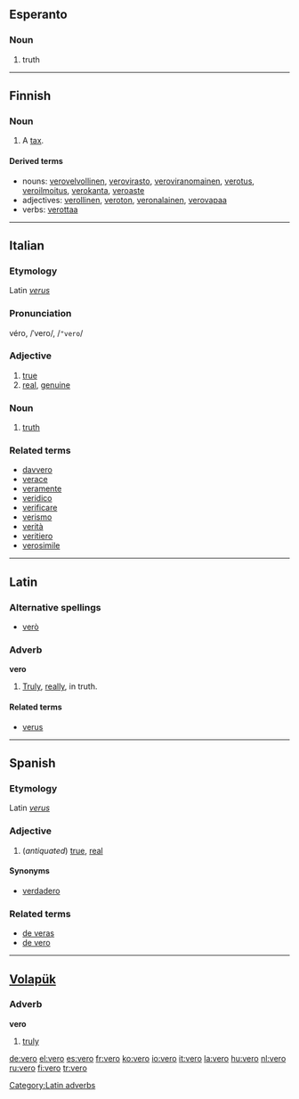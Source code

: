 ==Esperanto==

===Noun===
{{eo-noun}}

# truth

----

==Finnish==
{{Finnish index|ve}}

===Noun===
{{fi-noun|vero|type=valo}}

# A [[tax]].

====Derived terms====
*nouns: [[verovelvollinen]], [[verovirasto]], [[veroviranomainen]], [[verotus]], [[veroilmoitus]], [[verokanta]], [[veroaste]]
*adjectives: [[verollinen]], [[veroton]], [[veronalainen]], [[verovapaa]]
*verbs: [[verottaa]]

----

==Italian==

===Etymology===
Latin ''[[verus]]''

===Pronunciation===
véro, /ˈvero/, /<tt>"vero</tt>/

===Adjective===
{{it-adj|ver}}

# [[true]]
# [[real]], [[genuine]]

===Noun===
{{it-noun|ver|m|o|i}}

# [[truth]]

===Related terms===
*[[davvero]]
*[[verace]]
*[[veramente]]
*[[veridico]]
*[[verificare]]
*[[verismo]]
*[[verità]]
*[[veritiero]]
*[[verosimile]]

----

==Latin==

===Alternative spellings===
*[[verò]]

===Adverb===
'''vero'''

# [[truly|Truly]], [[really]], in truth.

====Related terms====
*[[verus]]

[[Category:Latin adverbs]]

----

==Spanish==

===Etymology===
Latin ''[[verus]]''

===Adjective===
{{es-adj|feminine=vera}}

# (''antiquated'') [[true]], [[real]]

====Synonyms====
* [[verdadero]]

===Related terms===
* [[de veras]]
* [[de vero]]

----

==[[Volapük]]==

===Adverb===
'''vero'''

# [[truly]]

[[de:vero]]
[[el:vero]]
[[es:vero]]
[[fr:vero]]
[[ko:vero]]
[[io:vero]]
[[it:vero]]
[[la:vero]]
[[hu:vero]]
[[nl:vero]]
[[ru:vero]]
[[fi:vero]]
[[tr:vero]]
